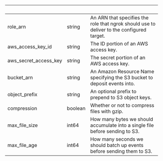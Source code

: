 
| &nbsp;                | &nbsp;  | &nbsp;                                                                                    |
| --------------------- | ------- | ----------------------------------------------------------------------------------------- |
| role_arn              | string  | An ARN that specifies the role that ngrok should use to deliver to the configured target. |
| aws_access_key_id     | string  | The ID portion of an AWS access key.                                                      |
| aws_secret_access_key | string  | The secret portion of an AWS access key.                                                  |
| bucket_arn            | string  | An Amazon Resource Name specifying the S3 bucket to deposit events into.                  |
| object_prefix         | string  | An optional prefix to prepend to S3 object keys.                                          |
| compression           | boolean | Whether or not to compress files with gzip.                                               |
| max_file_size         | int64   | How many bytes we should accumulate into a single file before sending to S3.             |
| max_file_age          | int64   | How many seconds we should batch up events before sending them to S3.                    |
